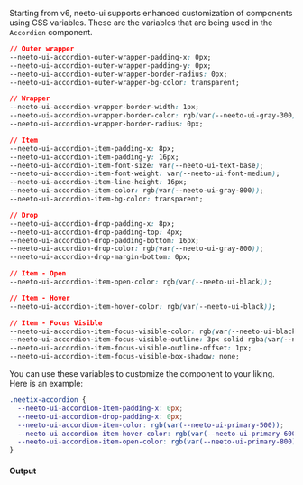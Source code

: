 Starting from v6, neeto-ui supports enhanced customization of components using
CSS variables. These are the variables that are being used in the `Accordion`
component.

```css
// Outer wrapper
--neeto-ui-accordion-outer-wrapper-padding-x: 0px;
--neeto-ui-accordion-outer-wrapper-padding-y: 0px;
--neeto-ui-accordion-outer-wrapper-border-radius: 0px;
--neeto-ui-accordion-outer-wrapper-bg-color: transparent;

// Wrapper
--neeto-ui-accordion-wrapper-border-width: 1px;
--neeto-ui-accordion-wrapper-border-color: rgb(var(--neeto-ui-gray-300));
--neeto-ui-accordion-wrapper-border-radius: 0px;

// Item
--neeto-ui-accordion-item-padding-x: 8px;
--neeto-ui-accordion-item-padding-y: 16px;
--neeto-ui-accordion-item-font-size: var(--neeto-ui-text-base);
--neeto-ui-accordion-item-font-weight: var(--neeto-ui-font-medium);
--neeto-ui-accordion-item-line-height: 16px;
--neeto-ui-accordion-item-color: rgb(var(--neeto-ui-gray-800));
--neeto-ui-accordion-item-bg-color: transparent;

// Drop
--neeto-ui-accordion-drop-padding-x: 8px;
--neeto-ui-accordion-drop-padding-top: 4px;
--neeto-ui-accordion-drop-padding-bottom: 16px;
--neeto-ui-accordion-drop-color: rgb(var(--neeto-ui-gray-800));
--neeto-ui-accordion-drop-margin-bottom: 0px;

// Item - Open
--neeto-ui-accordion-item-open-color: rgb(var(--neeto-ui-black));

// Item - Hover
--neeto-ui-accordion-item-hover-color: rgb(var(--neeto-ui-black));

// Item - Focus Visible
--neeto-ui-accordion-item-focus-visible-color: rgb(var(--neeto-ui-black));
--neeto-ui-accordion-item-focus-visible-outline: 3px solid rgba(var(--neeto-ui-primary-500), 50%);
--neeto-ui-accordion-item-focus-visible-outline-offset: 1px;
--neeto-ui-accordion-item-focus-visible-box-shadow: none;
```

You can use these variables to customize the component to your liking. Here is
an example:

```css
.neetix-accordion {
  --neeto-ui-accordion-item-padding-x: 0px;
  --neeto-ui-accordion-drop-padding-x: 0px;
  --neeto-ui-accordion-item-color: rgb(var(--neeto-ui-primary-500));
  --neeto-ui-accordion-item-hover-color: rgb(var(--neeto-ui-primary-600));
  --neeto-ui-accordion-item-open-color: rgb(var(--neeto-ui-primary-800));
}
```

#### Output
